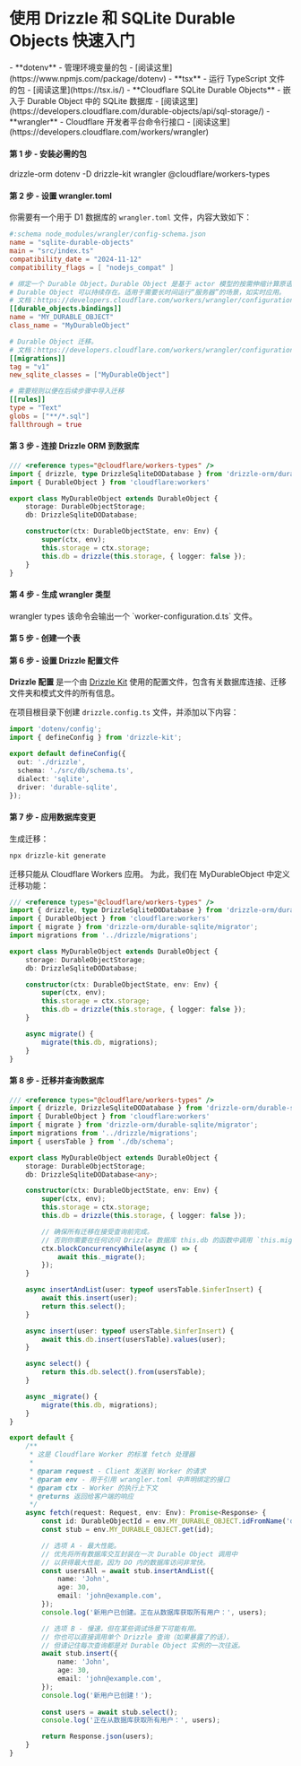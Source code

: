 
<Breadcrumbs/>

# 使用 Drizzle 和 SQLite Durable Objects 快速入门

<Prerequisites>  
  - **dotenv** - 管理环境变量的包 - [阅读这里](https://www.npmjs.com/package/dotenv)
  - **tsx** - 运行 TypeScript 文件的包 - [阅读这里](https://tsx.is/)
  - **Cloudflare SQLite Durable Objects** - 嵌入于 Durable Object 中的 SQLite 数据库 - [阅读这里](https://developers.cloudflare.com/durable-objects/api/sql-storage/)
  - **wrangler** - Cloudflare 开发者平台命令行接口 - [阅读这里](https://developers.cloudflare.com/workers/wrangler)
</Prerequisites>

<FileStructure />

#### 第 1 步 - 安装必需的包
<Npm>
  drizzle-orm dotenv
  -D drizzle-kit wrangler @cloudflare/workers-types
</Npm>

#### 第 2 步 - 设置 wrangler.toml

你需要有一个用于 D1 数据库的 `wrangler.toml` 文件，内容大致如下：
```toml
#:schema node_modules/wrangler/config-schema.json
name = "sqlite-durable-objects"
main = "src/index.ts"
compatibility_date = "2024-11-12"
compatibility_flags = [ "nodejs_compat" ]

# 绑定一个 Durable Object。Durable Object 是基于 actor 模型的按需伸缩计算原语。
# Durable Object 可以持续存在。适用于需要长时间运行“服务器”的场景，如实时应用。
# 文档：https://developers.cloudflare.com/workers/wrangler/configuration/#durable-objects
[[durable_objects.bindings]]
name = "MY_DURABLE_OBJECT"
class_name = "MyDurableObject"

# Durable Object 迁移。
# 文档：https://developers.cloudflare.com/workers/wrangler/configuration/#migrations
[[migrations]]
tag = "v1"
new_sqlite_classes = ["MyDurableObject"]

# 需要规则以便在后续步骤中导入迁移
[[rules]] 
type = "Text"
globs = ["**/*.sql"]
fallthrough = true
```

#### 第 3 步 - 连接 Drizzle ORM 到数据库

```ts
/// <reference types="@cloudflare/workers-types" />
import { drizzle, type DrizzleSqliteDODatabase } from 'drizzle-orm/durable-sqlite';
import { DurableObject } from 'cloudflare:workers'

export class MyDurableObject extends DurableObject {
	storage: DurableObjectStorage;
	db: DrizzleSqliteDODatabase;

	constructor(ctx: DurableObjectState, env: Env) {
		super(ctx, env);
		this.storage = ctx.storage;
		this.db = drizzle(this.storage, { logger: false });
	}
}
```

#### 第 4 步 - 生成 wrangler 类型

<Npx>
wrangler types
</Npx>

<Callout>
该命令会输出一个 `worker-configuration.d.ts` 文件。
</Callout>

#### 第 5 步 - 创建一个表

<CreateTable/>

#### 第 6 步 - 设置 Drizzle 配置文件

**Drizzle 配置** 是一个由 [Drizzle Kit](/docs/kit-overview) 使用的配置文件，包含有关数据库连接、迁移文件夹和模式文件的所有信息。

在项目根目录下创建 `drizzle.config.ts` 文件，并添加以下内容：

```typescript copy filename="drizzle.config.ts"
import 'dotenv/config';
import { defineConfig } from 'drizzle-kit';

export default defineConfig({
  out: './drizzle',
  schema: './src/db/schema.ts',
  dialect: 'sqlite',
  driver: 'durable-sqlite',
});
```

#### 第 7 步 - 应用数据库变更

生成迁移：
```bash copy
npx drizzle-kit generate
```

迁移只能从 Cloudflare Workers 应用。
为此，我们在 MyDurableObject 中定义迁移功能：
```ts copy {4-5,17-19}
/// <reference types="@cloudflare/workers-types" />
import { drizzle, type DrizzleSqliteDODatabase } from 'drizzle-orm/durable-sqlite';
import { DurableObject } from 'cloudflare:workers'
import { migrate } from 'drizzle-orm/durable-sqlite/migrator';
import migrations from '../drizzle/migrations';

export class MyDurableObject extends DurableObject {
	storage: DurableObjectStorage;
	db: DrizzleSqliteDODatabase;

	constructor(ctx: DurableObjectState, env: Env) {
		super(ctx, env);
		this.storage = ctx.storage;
		this.db = drizzle(this.storage, { logger: false });
	}

	async migrate() {
		migrate(this.db, migrations);
	}
}
```

#### 第 8 步 - 迁移并查询数据库

```typescript copy
/// <reference types="@cloudflare/workers-types" />
import { drizzle, DrizzleSqliteDODatabase } from 'drizzle-orm/durable-sqlite';
import { DurableObject } from 'cloudflare:workers'
import { migrate } from 'drizzle-orm/durable-sqlite/migrator';
import migrations from '../drizzle/migrations';
import { usersTable } from './db/schema';

export class MyDurableObject extends DurableObject {
	storage: DurableObjectStorage;
	db: DrizzleSqliteDODatabase<any>;

	constructor(ctx: DurableObjectState, env: Env) {
		super(ctx, env);
		this.storage = ctx.storage;
		this.db = drizzle(this.storage, { logger: false });

		// 确保所有迁移在接受查询前完成。
		// 否则你需要在任何访问 Drizzle 数据库 this.db 的函数中调用 `this.migrate()`。
		ctx.blockConcurrencyWhile(async () => {
			await this._migrate();
		});
	}

	async insertAndList(user: typeof usersTable.$inferInsert) {
		await this.insert(user);
		return this.select();
	}

	async insert(user: typeof usersTable.$inferInsert) {
		await this.db.insert(usersTable).values(user);
	}

	async select() {
		return this.db.select().from(usersTable);
	}

	async _migrate() {
		migrate(this.db, migrations);
	}
}

export default {
	/**
	 * 这是 Cloudflare Worker 的标准 fetch 处理器
	 *
	 * @param request - Client 发送到 Worker 的请求
	 * @param env - 用于引用 wrangler.toml 中声明绑定的接口
	 * @param ctx - Worker 的执行上下文
	 * @returns 返回给客户端的响应
	 */
	async fetch(request: Request, env: Env): Promise<Response> {
		const id: DurableObjectId = env.MY_DURABLE_OBJECT.idFromName('durable-object');
		const stub = env.MY_DURABLE_OBJECT.get(id);

		// 选项 A - 最大性能。
		// 优先将所有数据库交互封装在一次 Durable Object 调用中
		// 以获得最大性能，因为 DO 内的数据库访问非常快。
		const usersAll = await stub.insertAndList({
			name: 'John',
			age: 30,
			email: 'john@example.com',
		});
		console.log('新用户已创建。正在从数据库获取所有用户：', users);

		// 选项 B - 慢速，但在某些调试场景下可能有用。
		// 你也可以直接调用单个 Drizzle 查询（如果暴露了的话），
		// 但请记住每次查询都是对 Durable Object 实例的一次往返。
		await stub.insert({
			name: 'John',
			age: 30,
			email: 'john@example.com',
		});
		console.log('新用户已创建！');
	
		const users = await stub.select();
		console.log('正在从数据库获取所有用户：', users);

		return Response.json(users);
	}
}
```